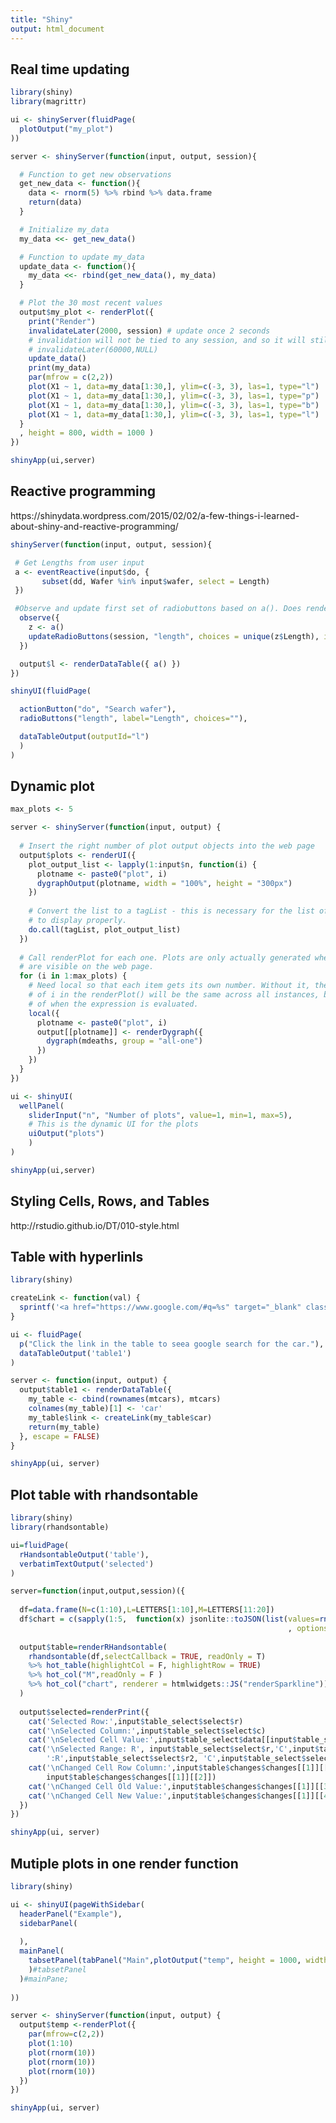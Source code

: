 ---
title: "Shiny"
output: html_document
---

## Real time updating

```r
library(shiny)
library(magrittr)

ui <- shinyServer(fluidPage(
  plotOutput("my_plot")
))

server <- shinyServer(function(input, output, session){

  # Function to get new observations
  get_new_data <- function(){
    data <- rnorm(5) %>% rbind %>% data.frame
    return(data)
  }

  # Initialize my_data
  my_data <<- get_new_data()

  # Function to update my_data
  update_data <- function(){
    my_data <<- rbind(get_new_data(), my_data)
  }

  # Plot the 30 most recent values
  output$my_plot <- renderPlot({
    print("Render")
    invalidateLater(2000, session) # update once 2 seconds  
    # invalidation will not be tied to any session, and so it will still occur
    # invalidateLater(60000,NULL) 
    update_data()
    print(my_data)
    par(mfrow = c(2,2))
    plot(X1 ~ 1, data=my_data[1:30,], ylim=c(-3, 3), las=1, type="l")
    plot(X1 ~ 1, data=my_data[1:30,], ylim=c(-3, 3), las=1, type="p")
    plot(X1 ~ 1, data=my_data[1:30,], ylim=c(-3, 3), las=1, type="b")
    plot(X1 ~ 1, data=my_data[1:30,], ylim=c(-3, 3), las=1, type="l")
  }
  , height = 800, width = 1000 )
})

shinyApp(ui,server)
```
## Reactive programming

https://shinydata.wordpress.com/2015/02/02/a-few-things-i-learned-about-shiny-and-reactive-programming/

```r
shinyServer(function(input, output, session){

 # Get Lengths from user input   
 a <- eventReactive(input$do, {
       subset(dd, Wafer %in% input$wafer, select = Length) 
 })

 #Observe and update first set of radiobuttons based on a(). Does render   
  observe({ 
    z <- a()
    updateRadioButtons(session, "length", choices = unique(z$Length), inline=TRUE)
  })

  output$l <- renderDataTable({ a() })
})

shinyUI(fluidPage(

  actionButton("do", "Search wafer"),
  radioButtons("length", label="Length", choices=""),

  dataTableOutput(outputId="l")
  )
)

```

## Dynamic plot 
```r
max_plots <- 5

server <- shinyServer(function(input, output) {
  
  # Insert the right number of plot output objects into the web page
  output$plots <- renderUI({
    plot_output_list <- lapply(1:input$n, function(i) {
      plotname <- paste0("plot", i)
      dygraphOutput(plotname, width = "100%", height = "300px")
    })
    
    # Convert the list to a tagList - this is necessary for the list of items
    # to display properly.
    do.call(tagList, plot_output_list)
  })
  
  # Call renderPlot for each one. Plots are only actually generated when they
  # are visible on the web page.
  for (i in 1:max_plots) {
    # Need local so that each item gets its own number. Without it, the value
    # of i in the renderPlot() will be the same across all instances, because
    # of when the expression is evaluated.
    local({
      plotname <- paste0("plot", i)
      output[[plotname]] <- renderDygraph({
        dygraph(mdeaths, group = "all-one")
      })
    })
  }
})

ui <- shinyUI(
  wellPanel(
    sliderInput("n", "Number of plots", value=1, min=1, max=5),
    # This is the dynamic UI for the plots
    uiOutput("plots")
    )
)

shinyApp(ui,server)
```

## Styling Cells, Rows, and Tables
http://rstudio.github.io/DT/010-style.html

## Table with hyperlinls
```r
library(shiny)

createLink <- function(val) {
  sprintf('<a href="https://www.google.com/#q=%s" target="_blank" class="btn btn-primary">Info</a>',val)
}

ui <- fluidPage(
  p("Click the link in the table to seea google search for the car."),
  dataTableOutput('table1')
)

server <- function(input, output) {
  output$table1 <- renderDataTable({
    my_table <- cbind(rownames(mtcars), mtcars)
    colnames(my_table)[1] <- 'car'
    my_table$link <- createLink(my_table$car)
    return(my_table)
  }, escape = FALSE)
}

shinyApp(ui, server)
```
## Plot table with rhandsontable
```r
library(shiny)
library(rhandsontable)

ui=fluidPage(
  rHandsontableOutput('table'),
  verbatimTextOutput('selected')
)

server=function(input,output,session)({
  
  df=data.frame(N=c(1:10),L=LETTERS[1:10],M=LETTERS[11:20])
  df$chart = c(sapply(1:5,  function(x) jsonlite::toJSON(list(values=rnorm(5)
                                                              , options = list(type = "bar")))))
  
  output$table=renderRHandsontable(
    rhandsontable(df,selectCallback = TRUE, readOnly = T)
    %>% hot_table(highlightCol = F, highlightRow = TRUE)
    %>% hot_col("M",readOnly = F )
    %>% hot_col("chart", renderer = htmlwidgets::JS("renderSparkline"))
  )
  
  output$selected=renderPrint({
    cat('Selected Row:',input$table_select$select$r)
    cat('\nSelected Column:',input$table_select$select$c)
    cat('\nSelected Cell Value:',input$table_select$data[[input$table_select$select$r]][[input$table_select$select$c]])
    cat('\nSelected Range: R', input$table_select$select$r,'C',input$table_select$select$c,
        ':R',input$table_select$select$r2, 'C',input$table_select$select$c2, sep="")
    cat('\nChanged Cell Row Column:',input$table$changes$changes[[1]][[1]],
        input$table$changes$changes[[1]][[2]])    
    cat('\nChanged Cell Old Value:',input$table$changes$changes[[1]][[3]])
    cat('\nChanged Cell New Value:',input$table$changes$changes[[1]][[4]])
  })
}) 

shinyApp(ui, server)
```

## Mutiple plots in one render function

```r
library(shiny)

ui <- shinyUI(pageWithSidebar(
  headerPanel("Example"),
  sidebarPanel(   
    
  ),
  mainPanel(
    tabsetPanel(tabPanel("Main",plotOutput("temp", height = 1000, width = 1000))
    )#tabsetPanel  
  )#mainPane;
  
))

server <- shinyServer(function(input, output) {
  output$temp <-renderPlot({
    par(mfrow=c(2,2))
    plot(1:10)
    plot(rnorm(10))
    plot(rnorm(10))
    plot(rnorm(10))
  })
})

shinyApp(ui, server)
```

